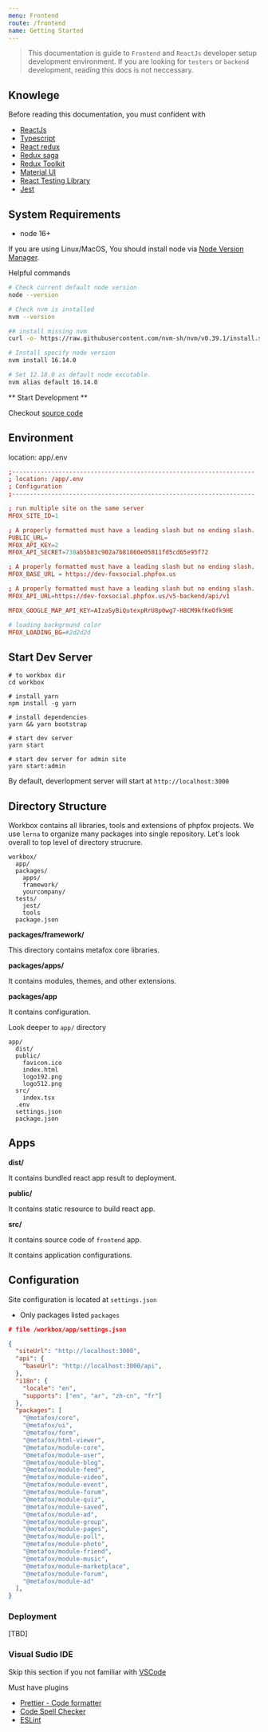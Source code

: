 ```yaml
---
menu: Frontend
route: /frontend
name: Getting Started
---
```


> This documentation is guide to `Frontend` and `ReactJs` developer setup development environment.
> If you are looking for `testers` or `backend` development, reading this docs is not neccessary.

## Knowlege

Before reading this documentation, you must confident with

- [ReactJs](https://reactjs.org/)
- [Typescript](https://www.typescriptlang.org/)
- [React redux](https://react-redux.js.org/)
- [Redux saga](https://redux-saga.js.org/)
- [Redux Toolkit](https://redux-toolkit.js.org/)
- [Material UI](https://mui.com)
- [React Testing Library](https://testing-library.com/docs/react-testing-library/intro/)
- [Jest](https://jestjs.io/docs/getting-started)

## System Requirements

- node 16+

If you are using Linux/MacOS, You should install node via [Node Version Manager](https://github.com/nvm-sh/nvm).

Helpful commands

```bash
# Check current default node version
node --version

# Check nvm is installed
nvm --version

## install missing nvm
curl -o- https://raw.githubusercontent.com/nvm-sh/nvm/v0.39.1/install.sh | bash

# Install specify node version
nvm install 16.14.0

# Set 12.18.0 as default node excutable.
nvm alias default 16.14.0
```

** Start Development **

Checkout [source code](https://git.younetco.com/metafox/workbox)

## Environment

location: app/.env

```conf
;--------------------------------------------------------------------
; location: /app/.env
; Configuration
;--------------------------------------------------------------------

; run multiple site on the same server
MFOX_SITE_ID=1

; A properly formatted must have a leading slash but no ending slash.
PUBLIC_URL=
MFOX_API_KEY=2
MFOX_API_SECRET=738ab5b83c902a7b81860e05811fd5cd65e95f72

; A properly formatted must have a leading slash but no ending slash.
MFOX_BASE_URL = https://dev-foxsocial.phpfox.us

; A properly formatted must have a leading slash but no ending slash.
MFOX_API_URL=https://dev-foxsocial.phpfox.us/v5-backend/api/v1

MFOX_GOOGLE_MAP_API_KEY=AIzaSyBiQutexpRrU8p0wg7-H8CM9kfKeOfk9HE

# loading background color
MFOX_LOADING_BG=#2d2d2d
```

## Start Dev Server

```shell
# to workbox dir
cd workbox

# install yarn
npm install -g yarn

# install dependencies
yarn && yarn bootstrap

# start dev server
yarn start

# start dev server for admin site
yarn start:admin
```

By default, deverlopment server will start at `http://localhost:3000`

## Directory Structure

Workbox contains all libraries, tools and extensions of phpfox projects. We use `lerna` to organize many packages into single repository. Let's look overall to top level of directory strucrure.

```text
workbox/
  app/
  packages/
    apps/
    framework/
    yourcompany/
  tests/
    jest/
    tools
  package.json
```

**packages/framework/**

This directory contains metafox core libraries.

**packages/apps/**

It contains modules, themes, and other extensions.

**packages/app**

It contains configuration.

Look deeper to `app/` directory

```text
app/
  dist/
  public/
    favicon.ico
    index.html
    logo192.png
    logo512.png
  src/
    index.tsx
  .env
  settings.json
  package.json
```

## Apps

**dist/**

It contains bundled react app result to deployment.

**public/**

It contains static resource to build react app.

**src/**

It contains source code of `frontend` app.

It contains application configurations.

## Configuration

Site configuration is located at `settings.json`

- Only packages listed `packages`

```json
# file /workbox/app/settings.json

{
  "siteUrl": "http://localhost:3000",
  "api": {
    "baseUrl": "http://localhost:3000/api",
  },
  "i18n": {
    "locale": "en",
    "supports": ["en", "ar", "zh-cn", "fr"]
  },
  "packages": [
    "@metafox/core",
    "@metafox/ui",
    "@metafox/form",
    "@metafox/html-viewer",
    "@metafox/module-core",
    "@metafox/module-user",
    "@metafox/module-blog",
    "@metafox/module-feed",
    "@metafox/module-video",
    "@metafox/module-event",
    "@metafox/module-forum",
    "@metafox/module-quiz",
    "@metafox/module-saved",
    "@metafox/module-ad",
    "@metafox/module-group",
    "@metafox/module-pages",
    "@metafox/module-poll",
    "@metafox/module-photo",
    "@metafox/module-friend",
    "@metafox/module-music",
    "@metafox/module-marketplace",
    "@metafox/module-forum",
    "@metafox/module-ad"
  ],
}
```

### Deployment

[TBD]

### Visual Sudio IDE

Skip this section if you not familiar with [VSCode](https://code.visualstudio.com/)

Must have plugins

- [Prettier - Code formatter](https://marketplace.visualstudio.com/items?itemName=esbenp.prettier-vscode)
- [Code Spell Checker](https://marketplace.visualstudio.com/items?itemName=streetsidesoftware.code-spell-checker)
- [ESLint](https://marketplace.visualstudio.com/items?itemName=ms-vscode.vscode-typescript-tslint-plugin)
